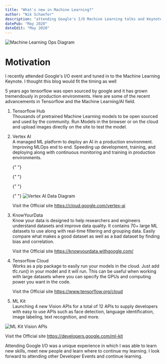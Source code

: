 ```yaml
---
title: "What's new in Machine Learning?"
author: "Nik Schaefer"
description: "attending Google's I/O Machine Learning talks and Keynotes"
datePub: "May 2020"
dateEdit: "May 2020"
---
```


<img src="/blog/mlops.webp" alt="Machine Learning Ops Diagram" />

# Motivation

I recently attended Google's I/O event and tuned in to the Machine Learning
Keynote. I thought this blog would fit the timing as well

5 years ago tensorflow was open sourced by google and it has grown tremendously
in production environments. Here are some of the recent advancements in
Tensorflow and the Machine Learning/AI field.

1. Tensorflow Hub <br /> Thousands of pretrained Machine Learning models to be
   open sourced and used by the community. Run Models in the browser or on the
   cloud and upload images directly on the site to test the model.

2. Vertex AI <br /> A managed ML platform to deploy an AI in a production
   environment. Improving MLOps end to end. Speeding up development, training,
   and deploying along with continuous monitoring and training in production
   environments.

    {" "}

    {" "}

    {" "}

    {" "}
    <img src="/blog/vertexai.webp" alt="Vertex AI Data Diagram" />

    Visit the Official site https://cloud.google.com/vertex-ai

3. KnowYourData <br /> Know your data is designed to help researchers and
   engineers understand datasets and improve data quality. It contains 70+ large
   ML datasets to use along with real-time filtering and grouping data. Easily
   compare what makes a good dataset as well as a bad dataset by finding bias
   and correlation.

    Visit the Official site https://knowyourdata.withgoogle.com/

4. Tensorflow Cloud <br /> Works as a pip package to easily run your models in
   the cloud. Just add tfc.run() in your model and it will run. This can be
   useful when working with large datasets where you can specify the GPUs and
   computing power you want in the code.

    Visit the Official site https://www.tensorflow.org/cloud

5. ML Kit <br /> Launching 4 new Vision APIs for a total of 12 APIs to supply
   developers with easy to use APIs such as face detection, language
   identification, image labeling, text recognition, and more.

<img src="/blog/mlkit.webp" alt="ML Kit Vision APIs" />

Visit the Official site https://developers.google.com/ml-kit

Attending Google I/O was a unique experience in which I was able to learn new
skills, meet new people and learn where to continue my learning. I look forward
to attending other Developer Events and continue learning.
